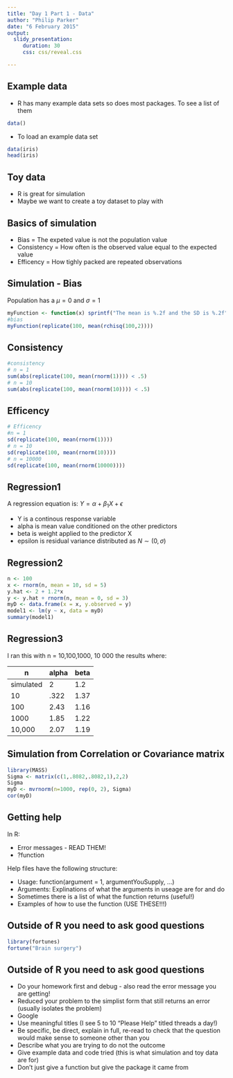 ```yaml
---
title: "Day 1 Part 1 - Data"
author: "Philip Parker"
date: "6 February 2015"
output:
  slidy_presentation:
     duration: 30
     css: css/reveal.css

---
```



## Example data
- R has many example data sets so does most packages. To see a list of them
```r
data()
```
- To load an example data set
```r
data(iris)
head(iris)
```

## Toy data
- R is great for simulation
- Maybe we want to create a toy dataset to play with

## Basics of simulation
- Bias = The expeted value is not the population value
- Consistency = How often is the observed value equal to the expected value
- Efficency = How tighly packed are repeated observations

## Simulation - Bias
Population has a $\mu = 0$ and $\sigma = 1$
```r
myFunction <- function(x) sprintf("The mean is %.2f and the SD is %.2f", mean(x), sd(x))
#bias
myFunction(replicate(100, mean(rchisq(100,2))))
```

## Consistency
```r
#consistency
# n = 1
sum(abs(replicate(100, mean(rnorm(1)))) < .5)
# n = 10 
sum(abs(replicate(100, mean(rnorm(10)))) < .5)
```
## Efficency
```r
# Efficency
#n = 1
sd(replicate(100, mean(rnorm(1))))
# n = 10
sd(replicate(100, mean(rnorm(10))))
# n = 10000
sd(replicate(100, mean(rnorm(10000))))
```

## Regression1
A regression equation is:
$Y = \alpha + \beta_{1} X + \epsilon$

- Y is a continous response variable
- alpha is mean value conditioned on the other predictors
- beta is weight applied to the predictor X
- epsilon is residual variance distributed as $N \sim (0,\sigma)$

## Regression2
```r
n <- 100
x <- rnorm(n, mean = 10, sd = 5)
y.hat <- 2 + 1.2*x
y <- y.hat + rnorm(n, mean = 0, sd = 3)
myD <- data.frame(x = x, y.observed = y)
model1 <- lm(y ~ x, data = myD)
summary(model1)

```

## Regression3
I ran this with n = 10,100,1000, 10 000 the results where:

| n         | alpha | beta |
|-----------|-------|------|
| simulated | 2     | 1.2  |
| 10        | .322  | 1.37 |
| 100       | 2.43  | 1.16 |
| 1000      | 1.85  | 1.22 |
| 10,000    | 2.07  | 1.19 |

## Simulation from Correlation or Covariance matrix
```r
library(MASS)
Sigma <- matrix(c(1,.8082,.8082,1),2,2)
Sigma
myD <- mvrnorm(n=1000, rep(0, 2), Sigma)
cor(myD)
```

## Getting help
In R:

- Error messages - READ THEM!
- ?function

Help files have the following structure:

- Usage: function(argument = 1, argumentYouSupply, ...)
- Arguments: Explinations of what the arguments in useage are for and do
- Sometimes there is a list of what the function returns (useful!)
- Examples of how to use the function (USE THESE!!!)

## Outside of R you need to ask good questions

```r
library(fortunes)
fortune("Brain surgery")
```

## Outside of R you need to ask good questions
- Do your homework first and debug  - also read the error message you are getting!
- Reduced your problem to the simplist form that still returns an error (usually isolates the problem)
- Google
- Use meaningful titles (I see 5 to 10 "Please Help" titled threads a day!)
- Be specific, be direct, explain in full, re-read to check that the question would make sense to someone other than you
- Describe what you are trying to do not the outcome
- Give example data and code tried (this is what simulation and toy data are for)
- Don't just give a function but give the package it came from
